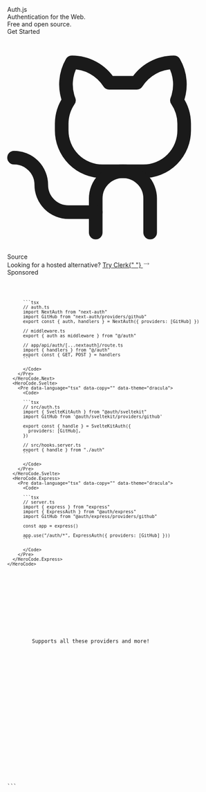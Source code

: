
<div className="relative overflow-hidden w-full h-full flex flex-col">
  <section className="flex justify-center w-full px-8 xl:px-0 flex-col lg:flex-row self-center items-center lg:items-start gap-6 max-w-7xl pt-12 pb-24 sm:py-32 lg:py-56">
    <div className="flex-col flex justify-start gap-10 lg:py-8 mx-8">
      <div className="flex flex-col gap-8 justify-center py-2 items-center w-full">
        <span className="text-6xl font-black lg:text-8xl">Auth.js</span>
        <div className="flex flex-col gap-4 justify-center text-2xl font-bold text-center lg:text-3xl">
          <div>Authentication for the Web.</div>
          <div className="underline-highlight">Free and open source.</div>
        </div>
      </div>
      <div className="text-lg justify-center items-center flex gap-4">
        <Link
          href="/getting-started"
          className="p-3 w-1/2 text-center font-semibold bg-violet-600 dark:bg-violet-800 text-white hover:dark:bg-violet-900 transition hover:bg-violet-700 duration-300"
        >
          Get Started
        </Link>
        <Link
          href="https://github.com/nextauthjs/next-auth"
          target="_blank"
          className="p-3 w-1/2 justify-center flex gap-2 items-center dark:bg-gray-300 bg-violet-200 text-black transition duration-300 hover:dark:bg-gray-400 hover:bg-violet-300"
        >
          <svg className="size-5" viewBox="0 0 256 256">
            <rect width="256" height="256" fill="none" />
            <path
              d="M119.83,56A52,52,0,0,0,76,32a51.92,51.92,0,0,0-3.49,44.7A49.28,49.28,0,0,0,64,104v8a48,48,0,0,0,48,48h48a48,48,0,0,0,48-48v-8a49.28,49.28,0,0,0-8.51-27.3A51.92,51.92,0,0,0,196,32a52,52,0,0,0-43.83,24Z"
              fill="none"
              stroke="currentColor"
              stroke-linecap="round"
              stroke-linejoin="round"
              stroke-width="16"
            />
            <path
              d="M104,232V192a32,32,0,0,1,32-32h0a32,32,0,0,1,32,32v40"
              fill="none"
              stroke="currentColor"
              stroke-linecap="round"
              stroke-linejoin="round"
              stroke-width="16"
            />
            <path
              d="M104,208H72a32,32,0,0,1-32-32A32,32,0,0,0,8,144"
              fill="none"
              stroke="currentColor"
              stroke-linecap="round"
              stroke-linejoin="round"
              stroke-width="16"
            />
          </svg>
          Source
        </Link>
      </div>
      <div className="text-lg flex-col items-center flex gap-2">
        <div className="flex flex-col sm:flex-row text-base items-center gap-2">
          Looking for a hosted alternative?
          <a
            href="https://clerk.com?utm_source=sponsorship&utm_medium=website&utm_campaign=authjs&utm_content=cta"
            target="_blank"
            className="flex gap-2 text-[#289ef9]"
          >
            Try Clerk{" "}
            <svg
              width="16"
              data-slot="icon"
              fill="none"
              strokeWidth="1.5"
              stroke="currentColor"
              viewBox="0 0 24 24"
              xmlns="http://www.w3.org/2000/svg"
              aria-hidden="true"
            >
              <path
                strokeLinecap="round"
                strokeLinejoin="round"
                d="M17.25 8.25 21 12m0 0-3.75 3.75M21 12H3"
              ></path>
            </svg>
          </a>
        </div>
        <div className="sponsoredBadge">Sponsored</div>
      </div>
    </div>
    <HeroCode>
      <HeroCode.Next>
        <Pre data-language="tsx" data-copy="" data-theme="dracula">
          <Code>

          ```tsx
          // auth.ts
          import NextAuth from "next-auth"
          import GitHub from "next-auth/providers/github"
          export const { auth, handlers } = NextAuth({ providers: [GitHub] })

          // middleware.ts
          export { auth as middleware } from "@/auth"

          // app/api/auth/[...nextauth]/route.ts
          import { handlers } from "@/auth"
          export const { GET, POST } = handlers
          ```

          </Code>
        </Pre>
      </HeroCode.Next>
      <HeroCode.Svelte>
        <Pre data-language="tsx" data-copy="" data-theme="dracula">
          <Code>

          ```tsx
          // src/auth.ts
          import { SvelteKitAuth } from "@auth/sveltekit"
          import GitHub from '@auth/sveltekit/providers/github'

          export const { handle } = SvelteKitAuth({
            providers: [GitHub],
          })

          // src/hooks.server.ts
          export { handle } from "./auth"
          ```

          </Code>
        </Pre>
      </HeroCode.Svelte>
      <HeroCode.Express>
        <Pre data-language="tsx" data-copy="" data-theme="dracula">
          <Code>

          ```tsx
          // server.ts
          import { express } from "express"
          import { ExpressAuth } from "@auth/express"
          import GitHub from "@auth/express/providers/github"

          const app = express()

          app.use("/auth/*", ExpressAuth({ providers: [GitHub] }))
          ```

          </Code>
        </Pre>
      </HeroCode.Express>
    </HeroCode>

  </section>
  <Guides />
  <section
    className="flex relative h-[40rem] flex-col justify-between items-center pt-24 pb-12
    bg-neutral-200 dark:bg-neutral-900 overflow-hidden"
  >
    <div
      className="z-10 flex gap-4 justify-start items-center text-2xl md:text-3xl font-bold
      text-center text-white lg:text-4xl h-full"
    >
      <div className="leading-normal text-slate-800 px-12 dark:text-slate-200 pb-12 dark:drop-shadow-none">
        Supports all these providers and more!
      </div>
    </div>
    <ProviderMarquee />
  </section>
  <Footer className="bg-white dark:bg-neutral-950 py-8 !m-0" />
  <Blur />
  <div className="overflow-hidden bg-animation -z-10">
    <div id="stars"></div>
    <div id="stars2"></div>
    <div id="stars3"></div>
    <div id="stars4"></div>
  </div>
</div>
```
